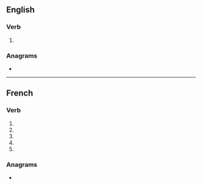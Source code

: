 {{also|harmonisé}}
==English==

===Verb===
{{en-verb|harmonis}}

# {{standard spelling of|en|from=non-Oxford British spelling|harmonize}}

===Anagrams===
* {{anagrams|en|a=aehimnors|harmonies}}

----

==French==

===Verb===
{{head|fr|verb form}}

# {{inflection of|fr|harmoniser||1|s|pres|indc}}
# {{inflection of|fr|harmoniser||3|s|pres|indc}}
# {{inflection of|fr|harmoniser||1|s|pres|subj}}
# {{inflection of|fr|harmoniser||3|s|pres|subj}}
# {{inflection of|fr|harmoniser||2|s|impr}}

===Anagrams===
* {{l|fr|harmonies}}